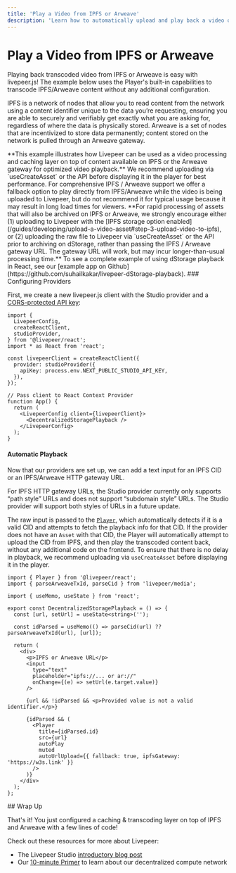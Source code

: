 ```yaml
---
title: 'Play a Video from IPFS or Arweave'
description: 'Learn how to automatically upload and play back a video on IPFS and Arweave with livepeer.js'
---
```



# Play a Video from IPFS or Arweave

Playing back transcoded video from IPFS or Arweave is easy with livepeer.js! The example below uses the Player's built-in capabilities to transcode IPFS/Arweave content without any additional configuration.

IPFS is a network of nodes that allow you to read content from the network using a content identifier unique to the data you’re requesting, ensuring you are able to securely and verifiably get exactly what you are asking for, regardless of where the data is physically stored. Arweave is a set of nodes that are incentivized to store data permanently; content stored on the network is pulled through an Arweave gateway.

<Callout type="warning" emoji="⚠️">
  **This example illustrates how Livepeer can be used as a video processing and
  caching layer on top of content available on IPFS or the Arweave gateway for
  optimized video playback.** We recommend uploading via `useCreateAsset` or the API before displaying it in
  the player for best performance. For comprehensive IPFS / Arweave support we offer a fallback option to play directly from
  IPFS/Arweave while the video is being uploaded to Livepeer, but do not recommend it for typical usage because it may result in long load times for viewers.
</Callout>

<Callout type="warning" emoji="ℹ">
    **For rapid processing of assets that will also be archived on IPFS or Arweave, we strongly encourage either (1) uploading to Livepeer with the [IPFS storage option enabled](/guides/developing/upload-a-video-asset#step-3-upload-video-to-ipfs), or (2) uploading the raw file to Livepeer via `useCreateAsset` or the API prior to archiving on dStorage, rather than passing the IPFS / Arweave gateway URL. The gateway URL will work, but may incur longer-than-usual processing time.**
</Callout>

<DecentralizedStoragePlayback />

<Callout>
  To see a complete example of using dStorage playback in React, see our
  [example app on
  Github](https://github.com/suhailkakar/livepeer-dStorage-playback).
</Callout>

<Steps>
### Configuring Providers

First, we create a new livepeer.js client with the Studio provider and a [CORS-protected API key](/reference/livepeer-js/providers/studio#apikey):

```tsx filename="App.tsx"
import {
  LivepeerConfig,
  createReactClient,
  studioProvider,
} from '@livepeer/react';
import * as React from 'react';

const livepeerClient = createReactClient({
  provider: studioProvider({
    apiKey: process.env.NEXT_PUBLIC_STUDIO_API_KEY,
  }),
});

// Pass client to React Context Provider
function App() {
  return (
    <LivepeerConfig client={livepeerClient}>
      <DecentralizedStoragePlayback />
    </LivepeerConfig>
  );
}
```

#### Automatic Playback

Now that our providers are set up, we can add a text input for an IPFS CID or an IPFS/Arweave HTTP gateway URL.

<Callout>
  For IPFS HTTP gateway URLs, the Studio provider currently only supports “path
  style” URLs and does not support “subdomain style” URLs. The Studio provider
  will support both styles of URLs in a future update.
</Callout>

The raw input is passed to the [`Player`](/reference/livepeer-js/Player), which automatically detects if it is a valid CID and attempts
to fetch the playback info for that CID. If the provider does not have an `Asset` with that CID, the Player will automatically attempt
to upload the CID from IPFS, and then play the transcoded content back, without any additional code on the frontend. To ensure that there is no delay in playback, we recommend uploading via `useCreateAsset` before displaying it in the player.

```tsx filename="DecentralizedStoragePlayback.tsx"
import { Player } from '@livepeer/react';
import { parseArweaveTxId, parseCid } from 'livepeer/media';

import { useMemo, useState } from 'react';

export const DecentralizedStoragePlayback = () => {
  const [url, setUrl] = useState<string>('');

  const idParsed = useMemo(() => parseCid(url) ?? parseArweaveTxId(url), [url]);

  return (
    <div>
      <p>IPFS or Arweave URL</p>
      <input
        type="text"
        placeholder="ipfs://... or ar://"
        onChange={(e) => setUrl(e.target.value)}
      />

      {url && !idParsed && <p>Provided value is not a valid identifier.</p>}

      {idParsed && (
        <Player
          title={idParsed.id}
          src={url}
          autoPlay
          muted
          autoUrlUpload={{ fallback: true, ipfsGateway: 'https://w3s.link' }}
        />
      )}
    </div>
  );
};
```

</Steps>
## Wrap Up

That's it! You just configured a caching & transcoding layer on top of IPFS and Arweave with a few lines of code!

Check out these resources for more about Livepeer:

- The Livepeer Studio [introductory blog post](https://livepeer.studio/blog/welcome-livepeer-studio)
- Our [10-minute Primer](https://livepeer.org/primer) to learn about our decentralized compute network
